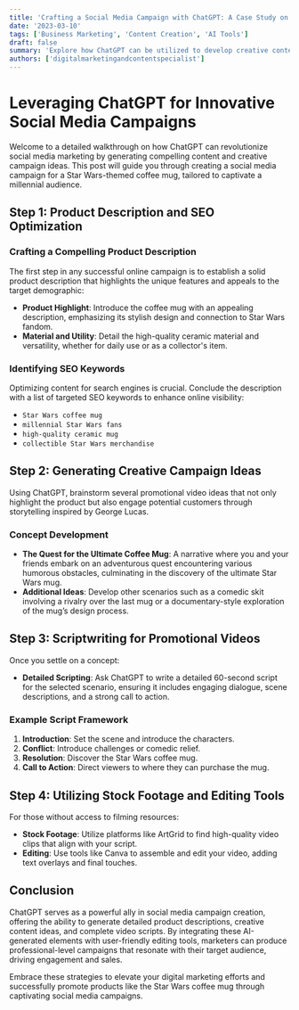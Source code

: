 ```yaml
---
title: 'Crafting a Social Media Campaign with ChatGPT: A Case Study on a Star Wars Coffee Mug'
date: '2023-03-10'
tags: ['Business Marketing', 'Content Creation', 'AI Tools']
draft: false
summary: 'Explore how ChatGPT can be utilized to develop creative content and promotional strategies for a product, using a Star Wars coffee mug campaign as a case study.'
authors: ['digitalmarketingandcontentspecialist']
---
```


# Leveraging ChatGPT for Innovative Social Media Campaigns

Welcome to a detailed walkthrough on how ChatGPT can revolutionize social media marketing by generating compelling content and creative campaign ideas. This post will guide you through creating a social media campaign for a Star Wars-themed coffee mug, tailored to captivate a millennial audience.

## Step 1: Product Description and SEO Optimization

### Crafting a Compelling Product Description

The first step in any successful online campaign is to establish a solid product description that highlights the unique features and appeals to the target demographic:

- **Product Highlight**: Introduce the coffee mug with an appealing description, emphasizing its stylish design and connection to Star Wars fandom.
- **Material and Utility**: Detail the high-quality ceramic material and versatility, whether for daily use or as a collector's item.

### Identifying SEO Keywords

Optimizing content for search engines is crucial. Conclude the description with a list of targeted SEO keywords to enhance online visibility:

- `Star Wars coffee mug`
- `millennial Star Wars fans`
- `high-quality ceramic mug`
- `collectible Star Wars merchandise`

## Step 2: Generating Creative Campaign Ideas

Using ChatGPT, brainstorm several promotional video ideas that not only highlight the product but also engage potential customers through storytelling inspired by George Lucas.

### Concept Development

- **The Quest for the Ultimate Coffee Mug**: A narrative where you and your friends embark on an adventurous quest encountering various humorous obstacles, culminating in the discovery of the ultimate Star Wars mug.
- **Additional Ideas**: Develop other scenarios such as a comedic skit involving a rivalry over the last mug or a documentary-style exploration of the mug’s design process.

## Step 3: Scriptwriting for Promotional Videos

Once you settle on a concept:

- **Detailed Scripting**: Ask ChatGPT to write a detailed 60-second script for the selected scenario, ensuring it includes engaging dialogue, scene descriptions, and a strong call to action.

### Example Script Framework

1. **Introduction**: Set the scene and introduce the characters.
2. **Conflict**: Introduce challenges or comedic relief.
3. **Resolution**: Discover the Star Wars coffee mug.
4. **Call to Action**: Direct viewers to where they can purchase the mug.

## Step 4: Utilizing Stock Footage and Editing Tools

For those without access to filming resources:

- **Stock Footage**: Utilize platforms like ArtGrid to find high-quality video clips that align with your script.
- **Editing**: Use tools like Canva to assemble and edit your video, adding text overlays and final touches.

## Conclusion

ChatGPT serves as a powerful ally in social media campaign creation, offering the ability to generate detailed product descriptions, creative content ideas, and complete video scripts. By integrating these AI-generated elements with user-friendly editing tools, marketers can produce professional-level campaigns that resonate with their target audience, driving engagement and sales.

Embrace these strategies to elevate your digital marketing efforts and successfully promote products like the Star Wars coffee mug through captivating social media campaigns.
